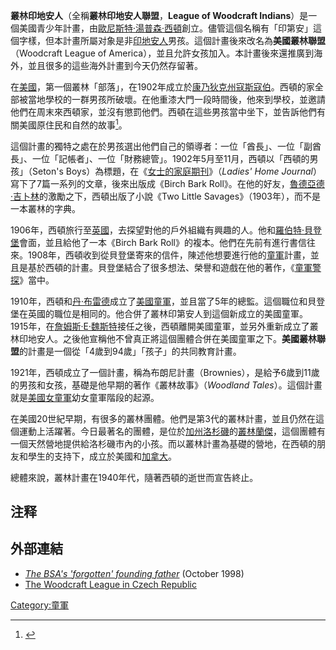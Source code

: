 '''叢林印地安人'''（全稱'''叢林印地安人聯盟'''，'''League of Woodcraft Indians'''）是一個美國青少年計畫，由[[歐尼斯特·湯普森·西頓|歐尼斯特·湯普森·西頓]]創立。儘管這個名稱有「印第安」這個字樣，但本計畫所屬对象是非[[印地安人|印地安人]]男孩。這個計畫後來改名為'''美國叢林聯盟'''（Woodcraft League of America），並且允許女孩加入。本計畫後來還推廣到海外，並且很多的這些海外計畫到今天仍然存留著。

在[[美國|美國]]，第一個叢林「部落」，在1902年成立於[[康乃狄克州|康乃狄克州]][[寇斯寇伯|寇斯寇伯]]。西頓的家全部被當地學校的一群男孩所破壞。在他重漆大門一段時間後，他來到學校，並邀請他們在周末來西頓家，並沒有懲罰他們。西頓在這些男孩當中坐下，並告訴他們有關美國原住民和自然的故事<ref>{{cite web| last =| first =| authorlink =| coauthors =| year =| url =http://www.etsetoninstitute.org/WOODCRFT.HTM| title =Woodcraft League Histories| work =Ernest Thompson Seton Institute| publisher =| accessdate =11 July 2006| deadurl =yes| archiveurl =https://web.archive.org/web/20060701185949/http://etsetoninstitute.org/WOODCRFT.HTM| archivedate =2006年7月1日}}</ref>。

這個計畫的獨特之處在於男孩選出他們自己的領導者：一位「酋長」、一位「副酋長」、一位「記帳者」、一位「財務總管」。1902年5月至11月，西頓以「西頓的男孩」（Seton's Boys）為標題，在《[[女士的家庭期刊|女士的家庭期刊]]》（''Ladies' Home Journal''）寫下了7篇一系列的文章，後來出版成《Birch Bark Roll》。在他的好友，[[魯德亞德·吉卜林|魯德亞德·吉卜林]]的激勵之下，西頓出版了小說《Two Little Savages》（1903年），而不是一本叢林的字典。

1906年，西頓旅行至[[英國|英國]]，去探望對他的戶外組織有興趣的人。他和[[羅伯特·貝登堡|羅伯特·貝登堡]]會面，並且給他了一本《Birch Bark Roll》的複本。他們在先前有進行書信往來。1908年，西頓收到從貝登堡寄來的信件，陳述他想要進行他的[[童軍|童軍]]計畫，並且是基於西頓的計畫。貝登堡結合了很多想法、榮譽和遊戲在他的著作，《[[童軍警探|童軍警探]]》當中。

1910年，西頓和[[丹·布雷德|丹·布雷德]]成立了[[美國童軍|美國童軍]]，並且當了5年的總監。這個職位和貝登堡在英國的職位是相同的。他合併了叢林印第安人到這個新成立的美國童軍。1915年，在[[詹姆斯·E·魏斯特|詹姆斯·E·魏斯特]]接任之後，西頓離開美國童軍，並另外重新成立了叢林印地安人。之後他宣稱他不曾真正將這個團體合併在美國童軍之下。'''美國叢林聯盟'''的計畫是一個從「4歲到94歲」「孩子」的共同教育計畫。

1921年，西頓成立了一個計畫，稱為布朗尼計畫（Brownies），是給予6歲到11歲的男孩和女孩，基礎是他早期的著作《叢林故事》（''Woodland Tales''）。這個計畫就是[[美國女童軍|美國女童軍]]幼女童軍階段的起源。

在美國20世紀早期，有很多的叢林團體。他們是第3代的叢林計畫，並且仍然在這個運動上活躍著。今日最著名的團體，是位於[[加州|加州]][[洛杉磯|洛杉磯]]的[[叢林蘭傑|叢林蘭傑]]，這個團體有一個天然營地提供給洛杉磯市內的小孩。而以叢林計畫為基礎的營地，在西頓的朋友和學生的支持下，成立於美國和[[加拿大|加拿大]]。

總體來說，叢林計畫在1940年代，隨著西頓的逝世而宣告終止。
== 注释 ==
<references />

==外部連結==
*[http://www.scoutingmagazine.org/issues/9810/d-wwas.html ''The BSA's 'forgotten' founding father'']{{Wayback|url=http://www.scoutingmagazine.org/issues/9810/d-wwas.html |date=20100901170901 }} (October 1998)
*[http://www.woodcraft.cz/index.php?lan=en The Woodcraft League in Czech Republic]{{Wayback|url=http://www.woodcraft.cz/index.php?lan=en |date=20080607040437 }}

[[Category:童軍|Category:童軍]]